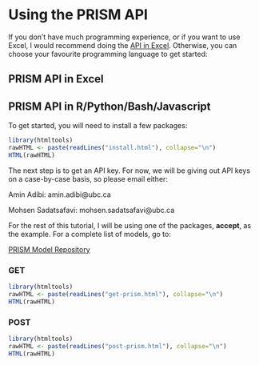 
# Using the PRISM API {#using-prism}

If you don't have much programming experience, or if you want to use Excel, I would recommend doing the [API in Excel](#api-in-excel). Otherwise, you can choose your favourite programming language to get started:

<!-- ```{r links, eval=TRUE, echo=FALSE} -->
<!-- library(htmltools) -->
<!-- rawHTML <- paste(readLines("link-buttons.html"), collapse="\n") -->
<!-- HTML(rawHTML) -->
<!-- ``` -->

## PRISM API in Excel {#api-in-excel}

## PRISM API in R/Python/Bash/Javascript {#api-in-R}

To get started, you will need to install a few packages:

```r
library(htmltools)
rawHTML <- paste(readLines("install.html"), collapse="\n")
HTML(rawHTML)
```

The next step is to get an API key. For now, we will be giving out API keys on a case-by-case basis, so please email either:

Amin Adibi: amin.adibi@ubc.ca 

Mohsen Sadatsafavi: mohsen.sadatsafavi@ubc.ca

For the rest of this tutorial, I will be using one of the packages, **accept**, as the example. For a complete list of models, go to:

[PRISM Model Repository](http://resp.core.ubc.ca/ipress/prism)

### GET {-}

```r
library(htmltools)
rawHTML <- paste(readLines("get-prism.html"), collapse="\n")
HTML(rawHTML)
```

### POST {-}

```r
library(htmltools)
rawHTML <- paste(readLines("post-prism.html"), collapse="\n")
HTML(rawHTML)
```





